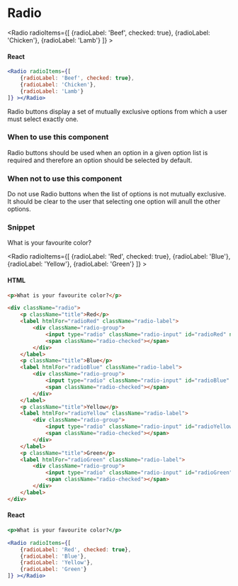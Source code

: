 
<Meta title="Components/Interactions/Radio" component={Radio} />

# Radio

<Radio radioItems={[
    {radioLabel: 'Beef', checked: true},
    {radioLabel: 'Chicken'},
    {radioLabel: 'Lamb'}
]} ></Radio>

#### React
```jsx
<Radio radioItems={[
    {radioLabel: 'Beef', checked: true},
    {radioLabel: 'Chicken'},
    {radioLabel: 'Lamb'}
]} ></Radio>
```

Radio buttons display a set of mutually exclusive options from which a user must select exactly one.

### When to use this component

Radio buttons should be used when an option in a given option list is required and therefore an option should be selected by default.

### When not to use this component

Do not use Radio buttons when the list of options is not mutually exclusive. It should be clear to the user that selecting one option will anull the other options.

### Snippet

What is your favourite color?

<Radio radioItems={[
    {radioLabel: 'Red', checked: true},
    {radioLabel: 'Blue'},
    {radioLabel: 'Yellow'},
    {radioLabel: 'Green'}
]} ></Radio>

#### HTML
```html
<p>What is your favourite color?</p>

<div className="radio">
    <p className="title">Red</p>
    <label htmlFor="radioRed" className="radio-label">
        <div className="radio-group">
            <input type="radio" className="radio-input" id="radioRed" name="radioColor" hidden />
            <span className="radio-checked"></span>
        </div>
    </label>
    <p className="title">Blue</p>
    <label htmlFor="radioBlue" className="radio-label">
        <div className="radio-group">
            <input type="radio" className="radio-input" id="radioBlue" name="radioColor" hidden />
            <span className="radio-checked"></span>
        </div>
    </label>
    <p className="title">Yellow</p>
    <label htmlFor="radioYellow" className="radio-label">
        <div className="radio-group">
            <input type="radio" className="radio-input" id="radioYellow" name="radioColor" hidden />
            <span className="radio-checked"></span>
        </div>
    </label>
    <p className="title">Green</p>
    <label htmlFor="radioGreen" className="radio-label">
        <div className="radio-group">
            <input type="radio" className="radio-input" id="radioGreen" name="radioColor" hidden />
            <span className="radio-checked"></span>
        </div>
    </label>
</div>
```

#### React
```jsx
<p>What is your favourite color?</p>

<Radio radioItems={[
    {radioLabel: 'Red', checked: true},
    {radioLabel: 'Blue'},
    {radioLabel: 'Yellow'},
    {radioLabel: 'Green'}
]} ></Radio>
```